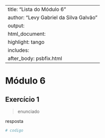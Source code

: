 
---
title: "Lista do Módulo 6"
author: "Levy Gabriel da Silva Galvão"
output: 
  html_document:
    highlight: tango
    includes:
      after_body: psbfix.html
---

# Módulo 6
## Exercício 1
> enunciado

resposta

```r
# codigo
```

